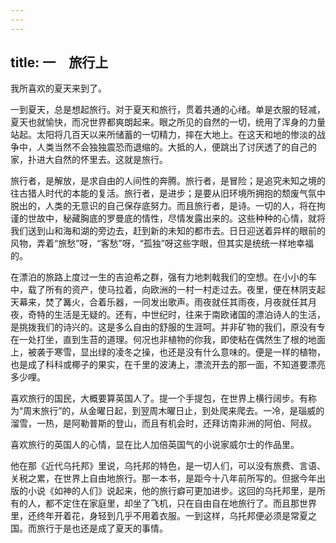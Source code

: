 ```yaml
---
---
---
```

title: 一　旅行上
---



我所喜欢的夏天来到了。

一到夏天，总是想起旅行。对于夏天和旅行，贯着共通的心绪。单是衣服的轻减，夏天也就愉快，而况世界都爽朗起来。眼之所见的自然的一切，统用了浑身的力量站起。太阳将几百天以来所储蓄的一切精力，摔在大地上。在这天和地的惨淡的战争中，人类当然不会独独震恐而退缩的。大抵的人，便跳出了讨厌透了的自己的家，扑进大自然的怀里去。这就是旅行。

旅行者，是解放，是求自由的人间性的奔腾。旅行者，是冒险；是追究未知之境的往古猎人时代的本能的复活。旅行者，是进步；是要从旧环境所拥抱的颓废气氛中脱出的，人类的无意识的自己保存底努力。而且旅行者，是诗。一切的人，将在拘谨的世故中，秘藏胸底的罗曼底的情性，尽情发露出来的。这些种种的心情，就将我们送到山和海和湖的旁边去，赶到新的未知的都市去。日日迎送着异样的眼前的风物，弄着“旅愁”呀，“客愁”呀，“孤独”呀这些字眼，但其实是统统一样地幸福的。

在漂泊的旅路上度过一生的吉迫希之群，强有力地刺戟我们的空想。在小小的车中，载了所有的资产，使马拉着，向欧洲的一村一村走过去。夜里，便在林阴支起天幕来，焚了篝火，合着乐器，一同发出歌声。雨夜就任其雨夜，月夜就任其月夜，奇特的生活是无疑的。还有，中世纪时，往来于南欧诸国的漂泊诗人的生活，是挑拨我们的诗兴的。这是多么自由的舒服的生涯呵。并非矿物的我们，原没有专在一处打坐，直到生苔的道理。何况也非植物的你我，即使粘在偶然生了根的地面上，被袭于寒雪，显出绿的凌冬之操，也还是没有什么意味的。便是一样的植物，也是成了科科或椰子的果实，在千里的波涛上，漂流开去的那一面，不知道要漂亮多少哩。

喜欢旅行的国民，大概要算英国人了。提一个手提包，在世界上横行阔步。有称为“周末旅行”的，从金曜日起，到翌周木曜日止，到处爬来爬去。一冷，是瑙威的溜雪，一热，是阿勒普斯的登山，而且有机会时，还拜访南非洲的阿伯、阿叔。

喜欢旅行的英国人的心情，显在比人加倍英国气的小说家威尔士的作品里。

他在那《近代乌托邦》里说，乌托邦的特色，是一切人们，可以没有旅费、言语、关税之累，在世界上自由地旅行。那一本书，是距今十八年前所写的。但据今年出版的小说《如神的人们》说起来，他的旅行癖可更加进步。这回的乌托邦里，是所有的人，都不定住在家庭里，却坐了飞机，只在自由自在地旅行了。而且那世界里，还终年开着花，身轻到几乎不用着衣服。一到这样，乌托邦便必须是常夏之国。而旅行于是也还是成了夏天的事情。